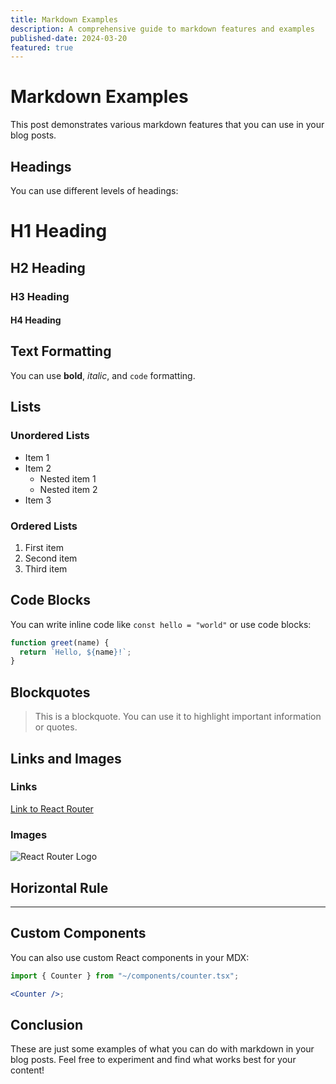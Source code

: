 ```yaml
---
title: Markdown Examples
description: A comprehensive guide to markdown features and examples
published-date: 2024-03-20
featured: true
---
```


# Markdown Examples

This post demonstrates various markdown features that you can use in your blog posts.

## Headings

You can use different levels of headings:

# H1 Heading

## H2 Heading

### H3 Heading

#### H4 Heading

## Text Formatting

You can use **bold**, _italic_, and `code` formatting.

## Lists

### Unordered Lists

- Item 1
- Item 2
  - Nested item 1
  - Nested item 2
- Item 3

### Ordered Lists

1. First item
2. Second item
3. Third item

## Code Blocks

You can write inline code like `const hello = "world"` or use code blocks:

```javascript
function greet(name) {
  return `Hello, ${name}!`;
}
```

## Blockquotes

> This is a blockquote. You can use it to highlight important information or quotes.

## Links and Images

### Links

[Link to React Router](https://reactrouter.com)

### Images

![React Router Logo](https://reactrouter.com/_brand/React%20Router%20Brand%20Assets/React%20Router%20Lockup/Light.svg)

## Horizontal Rule

---

## Custom Components

You can also use custom React components in your MDX:

```jsx
import { Counter } from "~/components/counter.tsx";

<Counter />;
```


<Counter />

## Conclusion

These are just some examples of what you can do with markdown in your blog posts. Feel free to experiment and find what works best for your content!

